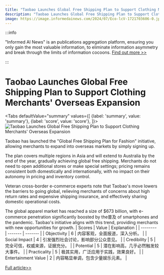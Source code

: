 ```yaml
---
title: "Taobao Launches Global Free Shipping Plan to Support Clothing Merchants' Overseas Expansion"
description: "Taobao Launches Global Free Shipping Plan to Support Clothing Merchants' Overseas Expansion"
image: https://image.informedainews.com/2024/07/Eco-lcV-1721703606-0.jpg
---
```



:::info

"Informed AI News" is an publications aggregation platform, ensuring you only gain the most valuable information, to eliminate information asymmetry and break through the limits of information cocoons.  [Find out more >>](/)

:::

# Taobao Launches Global Free Shipping Plan to Support Clothing Merchants' Overseas Expansion


<Tabs
	defaultValue="summary"
	values={[
	{label: 'summary', value: 'summary'},
	{label: 'score', value: 'score'},
]}>
<TabItem value="summary">
<img
  src="https://image.informedainews.com/2024/07/Eco-lcV-1721703606-0.jpg"
  alt="Taobao Launches Global Free Shipping Plan to Support Clothing Merchants' Overseas Expansion"
/>



Taobao has launched the "Global Free Shipping Plan for Fashion" initiative, allowing merchants to expand into overseas markets by simply signing up.

The plan covers multiple regions in Asia and will extend to Australia by the end of the year, gradually achieving global free shipping. Merchants do not need to open additional stores or make special settings; pricing remains consistent both domestically and internationally, with no impact on their autonomy in pricing and inventory control.

Veteran cross-border e-commerce experts note that Taobao's move lowers the barriers to going global, relieving merchants of concerns about high return rates and expensive shipping insurance, and effectively sharing domestic operational costs.

The global apparel market has reached a size of $673 billion, with e-commerce penetration significantly boosted by the普及 of smartphones and the pandemic. Taobao's initiative aligns with this trend, providing merchants with new opportunities for growth.
</TabItem>
<TabItem value="score">
	| Scores     | Value   | Explanation |
	| -------- | ------- | ------- |
	| Objectivity  | 6    | 内容客观，全面报道，深入分析。    |
	| Social Impact | 4     | 引发强烈社会讨论，影响部分公众意见。    |
	| Credibility    | 5    | 完全可信，权威来源，证据充分。    |
	| Potential    | 5    | 潜在影响高，几乎必然触发较大事件。    |
	| Practicality    | 5    | 极其实用，广泛应用于实践，效果良好。    |
	| Entertainment Value    | 2    | 内容略显单调，包含少量娱乐元素。    |
</TabItem>
</Tabs>

[Full article>>](https://www.cnbeta.com.tw/articles/tech/1439231.htm)

